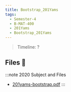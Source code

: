 ```yaml
---
title: Bootstrap_201Yams
tags:
  - Semester-4
  - B-MAT-400
  - 201Yams
  - Bootstrap_201Yams
---
```

> Timeline: ?


## Files 📂

:::note 2020 Subject and Files
- [201yams-bootstrap.pdf](https://github.com/Studio-17/Epitech-Subjects/raw/main/Semester-4/B-MAT-400/201Yams/Bootstrap_201Yams/201yams-bootstrap.pdf)
:::

